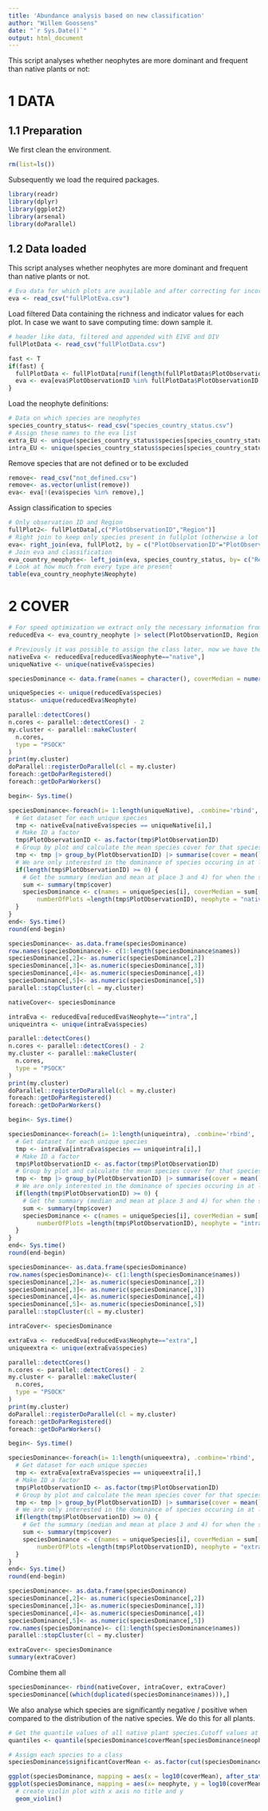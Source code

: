 ```yaml
---
title: 'Abundance analysis based on new classification'
author: "Willem Goossens"
date: "`r Sys.Date()`"
output: html_document
---
```


This script analyses whether neophytes are more dominant and frequent than native plants or not:

# 1 DATA
## 1.1 Preparation
We first clean the environment.
```r
rm(list=ls())
```

Subsequently we load the required packages.
```r
library(readr)
library(dplyr)
library(ggplot2)
library(arsenal)
library(doParallel)
```

## 1.2 Data loaded
This script analyses whether neophytes are more dominant and frequent than native plants or not.
```r
# Eva data for which plots are available and after correcting for incorrect or weird plot observations
eva <- read_csv("fullPlotEva.csv")
```

Load filtered Data containing the richness and indicator values for each plot. In case we want to save computing time: down sample it.
```r
# header like data, filtered and appended with EIVE and DIV
fullPlotData <- read_csv("fullPlotData.csv")

fast <- T
if(fast) {
  fullPlotData <- fullPlotData[runif(length(fullPlotData$PlotObservationID)) > 0.99,]
  eva <- eva[eva$PlotObservationID %in% fullPlotData$PlotObservationID,]
}
```

Load the neophyte definitions:
```r
# Data on which species are neophytes
species_country_status<- read_csv("species_country_status.csv")
# Assign these names to the eva list
extra_EU <- unique(species_country_status$species[species_country_status$Neophyte=="extra"])
intra_EU <- unique(species_country_status$species[species_country_status$Neophyte=="intra"])
```


Remove species that are not defined or to be excluded
```r
remove<- read_csv("not_defined.csv")
remove<- as.vector(unlist(remove))
eva<- eva[!(eva$species %in% remove),]
```


Assign classification to species
```r
# Only observation ID and Region
fullPlot2<- fullPlotData[,c("PlotObservationID","Region")]
# Right join to keep only species present in fullplot (otherwise a lot of NAs)
eva<- right_join(eva, fullPlot2, by = c("PlotObservationID"="PlotObservationID"))
# Join eva and classification
eva_country_neophyte<- left_join(eva, species_country_status, by= c("Region"= "Region", "species"= "species"))
# Look at how much from every type are present
table(eva_country_neophyte$Neophyte)
```


# 2 COVER
```r
# For speed optimization we extract only the necessary information from EVA
reducedEva <- eva_country_neophyte |> select(PlotObservationID, Region, species, Neophyte,`Cover %`)

# Previously it was possible to assign the class later, now we have the definition already in the beginning (as some species in dataset can be native to one region and neophyte in another) this is not possible anymore. We will do this analysis per class and later combine the results
nativeEva <- reducedEva[reducedEva$Neophyte=="native",]
uniqueNative <- unique(nativeEva$species)

speciesDominance <- data.frame(names = character(), coverMedian = numeric(), coverMean = numeric(), var = numeric(), numberOfPlots = integer(), neophyte = logical())

uniqueSpecies <- unique(reducedEva$species)
status<- unique(reducedEva$Neophyte)

parallel::detectCores()
n.cores <- parallel::detectCores() - 2
my.cluster <- parallel::makeCluster(
  n.cores, 
  type = "PSOCK"
)
print(my.cluster)
doParallel::registerDoParallel(cl = my.cluster)
foreach::getDoParRegistered()
foreach::getDoParWorkers()

begin<- Sys.time()

speciesDominance<-foreach(i= 1:length(uniqueNative), .combine='rbind', .packages=c("dplyr","mgcv")) %dopar% {
  # Get dataset for each unique species
  tmp <- nativeEva[nativeEva$species == uniqueNative[i],]
  # Make ID a factor
  tmp$PlotObservationID <- as.factor(tmp$PlotObservationID)
  # Group by plot and calculate the mean species cover for that species in all plots where it is present
  tmp <- tmp |> group_by(PlotObservationID) |> summarise(cover = mean(`Cover %`))
  # We are only interested in the dominance of species occuring in at least 50 plots
  if(length(tmp$PlotObservationID) >= 0) {
    # Get the summary (median and mean at place 3 and 4) for when the species is present
    sum <- summary(tmp$cover)
    speciesDominance <- c(names = uniqueSpecies[i], coverMedian = sum[[3]], coverMean = sum[[4]], var = var(tmp$cover), 
        numberOfPlots =length(tmp$PlotObservationID), neophyte = "native")
  }
}
end<- Sys.time()
round(end-begin)

speciesDominance<- as.data.frame(speciesDominance)
row.names(speciesDominance)<- c(1:length(speciesDominance$names))
speciesDominance[,2]<- as.numeric(speciesDominance[,2])
speciesDominance[,3]<- as.numeric(speciesDominance[,3])
speciesDominance[,4]<- as.numeric(speciesDominance[,4])
speciesDominance[,5]<- as.numeric(speciesDominance[,5])
parallel::stopCluster(cl = my.cluster)

nativeCover<- speciesDominance
```


```r
intraEva <- reducedEva[reducedEva$Neophyte=="intra",]
uniqueintra <- unique(intraEva$species)

parallel::detectCores()
n.cores <- parallel::detectCores() - 2
my.cluster <- parallel::makeCluster(
  n.cores, 
  type = "PSOCK"
)
print(my.cluster)
doParallel::registerDoParallel(cl = my.cluster)
foreach::getDoParRegistered()
foreach::getDoParWorkers()

begin<- Sys.time()

speciesDominance<-foreach(i= 1:length(uniqueintra), .combine='rbind', .packages=c("dplyr","mgcv")) %dopar% {
  # Get dataset for each unique species
  tmp <- intraEva[intraEva$species == uniqueintra[i],]
  # Make ID a factor
  tmp$PlotObservationID <- as.factor(tmp$PlotObservationID)
  # Group by plot and calculate the mean species cover for that species in all plots where it is present
  tmp <- tmp |> group_by(PlotObservationID) |> summarise(cover = mean(`Cover %`))
  # We are only interested in the dominance of species occuring in at least 50 plots
  if(length(tmp$PlotObservationID) >= 0) {
    # Get the summary (median and mean at place 3 and 4) for when the species is present
    sum <- summary(tmp$cover)
    speciesDominance <- c(names = uniqueSpecies[i], coverMedian = sum[[3]], coverMean = sum[[4]], var = var(tmp$cover), 
        numberOfPlots =length(tmp$PlotObservationID), neophyte = "intra")
  }
}
end<- Sys.time()
round(end-begin)

speciesDominance<- as.data.frame(speciesDominance)
row.names(speciesDominance)<- c(1:length(speciesDominance$names))
speciesDominance[,2]<- as.numeric(speciesDominance[,2])
speciesDominance[,3]<- as.numeric(speciesDominance[,3])
speciesDominance[,4]<- as.numeric(speciesDominance[,4])
speciesDominance[,5]<- as.numeric(speciesDominance[,5])
parallel::stopCluster(cl = my.cluster)

intraCover<- speciesDominance
```


```r

extraEva <- reducedEva[reducedEva$Neophyte=="extra",]
uniqueextra <- unique(extraEva$species)

parallel::detectCores()
n.cores <- parallel::detectCores() - 2
my.cluster <- parallel::makeCluster(
  n.cores, 
  type = "PSOCK"
)
print(my.cluster)
doParallel::registerDoParallel(cl = my.cluster)
foreach::getDoParRegistered()
foreach::getDoParWorkers()

begin<- Sys.time()

speciesDominance<-foreach(i= 1:length(uniqueextra), .combine='rbind', .packages=c("dplyr","mgcv")) %dopar% {
  # Get dataset for each unique species
  tmp <- extraEva[extraEva$species == uniqueextra[i],]
  # Make ID a factor
  tmp$PlotObservationID <- as.factor(tmp$PlotObservationID)
  # Group by plot and calculate the mean species cover for that species in all plots where it is present
  tmp <- tmp |> group_by(PlotObservationID) |> summarise(cover = mean(`Cover %`))
  # We are only interested in the dominance of species occuring in at least 50 plots
  if(length(tmp$PlotObservationID) >= 0) {
    # Get the summary (median and mean at place 3 and 4) for when the species is present
    sum <- summary(tmp$cover)
    speciesDominance <- c(names = uniqueSpecies[i], coverMedian = sum[[3]], coverMean = sum[[4]], var = var(tmp$cover), 
        numberOfPlots =length(tmp$PlotObservationID), neophyte = "extra")
  }
}
end<- Sys.time()
round(end-begin)

speciesDominance<- as.data.frame(speciesDominance)
speciesDominance[,2]<- as.numeric(speciesDominance[,2])
speciesDominance[,3]<- as.numeric(speciesDominance[,3])
speciesDominance[,4]<- as.numeric(speciesDominance[,4])
speciesDominance[,5]<- as.numeric(speciesDominance[,5])
row.names(speciesDominance)<- c(1:length(speciesDominance$names))
parallel::stopCluster(cl = my.cluster)

extraCover<- speciesDominance
summary(extraCover)
```

Combine them all
```r
speciesDominance<- rbind(nativeCover, intraCover, extraCover)
speciesDominance[(which(duplicated(speciesDominance$names))),]


```

We also analyse which species are significantly negative / positive when compared to the distribution of the native species. We do this for all plants.
```r
# Get the quantile values of all native plant species.Cutoff values at 0.01 and 0.05 chances (both upper and lower limit)
quantiles <- quantile(speciesDominance$coverMean[speciesDominance$neophyte=="native"], probs = c(0, 0.01, 0.05, 0.95, 0.99, 1))

# Assign each species to a class
speciesDominance$significantCoverMean <- as.factor(cut(speciesDominance$coverMean, breaks = quantiles, labels = c("p=0.01 negative", "p=0.05 negative", "", "p=0.05 positive", "p=0.01 positive"), right = TRUE))
```


```r
ggplot(speciesDominance, mapping = aes(x = log10(coverMean), after_stat(density), colour = neophyte)) + geom_freqpoly(binwidth = 0.1)
ggplot(speciesDominance, mapping = aes(x= neophyte, y = log10(coverMean), colour = neophyte)) + 
  # create violin plot with x axis no title and y 
  geom_violin()
```

